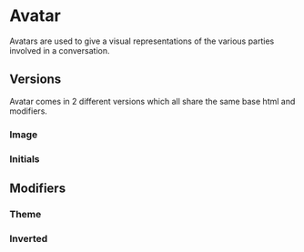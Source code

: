 
<Meta of={AvatarStories} />

# Avatar <Badges of={AvatarStories} />
<Subtitle>
    Avatars are used to give a visual representations of the various parties involved in a conversation.
</Subtitle>

<Canvas of={AvatarStories.avatarDefault} />
<Controls of={AvatarStories.avatarDefault} />

## Versions
Avatar comes in 2 different versions which all share the same base html and modifiers.

### Image
<Canvas of={AvatarStories.avatarWithImage} />

### Initials
<Canvas of={AvatarStories.avatarDefault} />

## Modifiers

### Theme
<Canvas of={AvatarStories.themes} />

### Inverted
<Canvas of={AvatarStories.themesInverted} />

